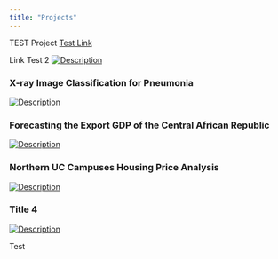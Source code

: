 ```yaml
---
title: "Projects"
---
```


TEST Project
[Test Link](Projects/test.qmd)

Link Test 2
[![](Hisashiburi.png 'Description')](Projects/test.qmd)


### X-ray Image Classification for Pneumonia
[![](Hisashiburi.png 'Description')](Projects/xray.qmd)


### Forecasting the Export GDP of the Central African Republic
[![](Hisashiburi.png 'Description')](Projects/export.qmd)


### Northern UC Campuses Housing Price Analysis
[![](Hisashiburi.png 'Description')](Projects/housing.qmd)


### Title 4
[![](Hisashiburi.png 'Description')](Projects/housing.qmd)

Test

